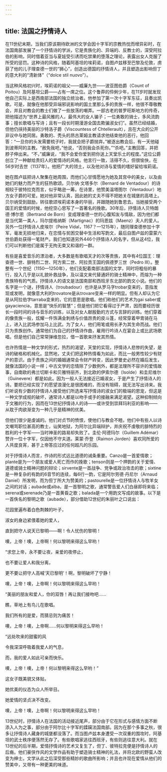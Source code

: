```yaml
---
---
---
```

title: 法国之抒情诗人
---




在11世纪末期，当我们原该期待欧洲的文学会因十字军的宗教热忱而增异彩时，在法国南部发展了一个抒情诗的学派，它是贵族化的、异端的、反教士的，深受阿拉伯的影响，同时借着亚当与夏娃受引诱而吃禁果的堕落之理论，表露出女人克服了所受的惩罚。这种诗的风格，随着阿基坦的埃莉诺，自图卢兹移至巴黎及伦敦，虏获了他的儿子理查德一世的“狮心”，创造出德国的抒情诗人，并且塑造出影响但丁的意大利的“清新体”（“dolce stil nuovo”）。

当这种风格初兴时，埃莉诺的祖父——威廉九世——波亚图伯爵（Count of Poitou）及阿基坦公爵——占有一席之位。这个鲁莽的伶俐少年，在11岁时就发现他自己实际上是西南部法国的独立统治者。他参加了第一次十字军东征，且奏出凯歌。可是，就像在他那受异端邪说影响的国土里那么多的贵族一样，他很不尊敬教会，并且对教会的教士们做了一些放荡的嘲弄。一部古老的普罗旺斯地方的传奇，把他描述为“世界上最风雅的人，最伟大的女人骗子；一位勇敢的骑士，多风流韵事；擅长歌唱与写诗；且有一段长时期漫游全国去欺骗淑女们”。虽然已经结婚，但他仍挟持美丽的沙特洛子爵（Viscountess of Chtellerault），且在大众的公开非议中与她同居。勇敢的、秃头的昂古莱姆主教请求他结束他的恶行，他回答：“一旦你的头发需要梳子时，我就会把子爵抛弃。”被逐出教会后，有一天他碰到波蒂阿的主教。“赦免我吧，”他说，“否则我会杀死你。”“杀吧。”主教回答，并把脖子伸出来。“不，”威廉说，“我不会爱你爱到把你送上天堂乐土的程度。”这位公爵创立了一种献给贵妇人的爱情诗的风格。他言行一致，活得不久，但很愉快，在56岁时去世（1137年）。他把广大的领土，以及他对诗与爱情的嗜好留给埃莉诺。

她在图卢兹把诗人聚集在她周围，而他们心甘情愿地为她及其宫中的美女，以及由她们的魅力而产生的狂热歌颂。贝尔纳·文塔多尔（Bernard de Ventadour）的诗相较于彼特拉克而言，似乎略逊一筹。在诗里，他赞美温塔图尔（Ventadour）地方女子爵的可爱。她对他非常认真，因此她的丈夫不得不把她关在城堡的高塔上。贝尔纳受到鼓励，转往歌颂埃莉诺本身的华丽，并跟随她到鲁恩去。当她接受两个国王的爱情的时候，他挖空心思写了一首著名的挽歌。30年后，抒情诗人贝特朗德·博尔恩（Bertrand de Born）变成理查德一世的心腹知友与情敌，因为他们都是当代第一美人，玛尔提格纳斯（Martignac）的玛恩兹（Maenz）夫人的爱人。另外一位抒情诗人皮埃尔（Peire Vidal，1167？—1215年），随同理查德参加十字军，毫发无损地归来，在恋情与贫困交替中生活和写韵文，最后自图卢兹的雷蒙六世伯爵处获得一笔财产。我们也知道另外446个抒情诗人的名字，但从这4位，我们可以判断他们是属于无拘无束又和谐的一群。

有些是喜爱音乐的漂泊者，大多数是有歌唱天才的次等贵族，其中有4位国王：理查德一世、腓特烈二世、阿方索二世、阿拉贡王国的佩德罗三世（Pedro III）。整整有一个世纪（1150—1250年），他们支配着南部法国的文学，同时将粗俗的暴行，投入几乎是以礼貌补救战争，及以温文来代替通奸的骑士精神中，而熔为一种贵族特有的气质。抒情诗人的语文是法国南部和西班牙东北部的韵文小说。他们的名字是一个谜，抒情诗人（troubadour）也许是从罗马字trobar变来的，意指发现或发明，就像意大利的trovatore是从trovare变来一样的明显。但有人却认为它是从阿拉伯字tarraba变来的，它的意思是歌唱。他们称他们的艺术为gai saber或gayaciencia，意思是“快乐的智慧”；但是他们把它看得过于严肃，因而要经历很长一段时间的诗与音乐的训练，以及对女人献殷勤的方式与言辞的训练。他们穿着的像贵族一般，炫耀一件饰满金刺绣与价值昂贵的皮斗蓬，经常穿着甲胄骑在马上，进入比武场参加马上比武。为了女人，他们用笔或用长矛为其生命而战。他们只为贵族创作。通常他们为自己的抒情诗作曲，雇用行吟诗人在宴会上或比武场歌唱，但是他们自己常常弹维忽拉，借一首歌来抒发其热情。

也许热情是一种文学的形式，热烈的渴望，天堂的实现，抒情诗人悲惨的失望，是诗的破格和机械化。显然地，丈夫们把这种热情看为如此，而比一般男性较少有财产的意识。由于贵族之间的婚姻通常会令财产转变，因此罗曼史必然在婚后发生，就像法国的小说一样；中古文学的恋情除了少数例外，都是法理所不容许的爱情故事，自南欧的弗兰切斯卡和贝雅特丽齐，到北欧的伊索尔德（Isolde）和圭尼维尔（Guinevere）都是如此。因为一般人无法接近已婚淑女，于是产生了抒情诗人的诗。要把已经实现了的愿望浪漫化是很困难的，而没有阻碍，就无法写出诗来。我们听说有少数的抒情诗人接受他们所选来写抒情诗的淑女们的极端的恩宠，但这是一种文学成规的破坏，通常诗人都是以吻手或手的接融来满足渴望。这种抑制倾向于文雅的行为，因而在13世纪抒情诗人的诗——或许受到崇拜玛利亚的影响——从耽于肉欲渐变为一种几乎是精神的优美。

但他们很少是虔诚的。他们对贞节的愤恨，使他们与教会不睦。他们中有些人以诗文嘲骂职位甚高的教士，讪笑地狱，为阿尔比异端辩护，并庆祝不虔敬的腓特烈的胜利的十字军——当时神圣的路易却失败了。圭伦·阿德玛尔（Guillem Adémar）赞许一位十字军，仅因他不守夫道。莱蒙·乔登（Raimon Jorden）喜欢同所爱的人共度良宵，甚于上帝答应过的任何超凡的乐园。

对于抒情诗人而言，作诗的形式远比道德的诫条重要。Canzo是一首爱情歌；plante是为一个朋友或爱人死亡而作的挽歌；tenson则是一个押韵的关于爱情、道德或骑士精神问题的辩论；sirvente是一首战争、党争或政治攻击的歌；sixtine是一种复杂的有韵的6音节的连续，每6行一韵，它是阿尔劳德·丹尼尔（Arnaud Daniel）所发明，而为但丁所大为赞美的；pastourelle是一位抒情诗人与牧羊女之间的对话；aubade或alba，是一首黎明之歌，通常警告爱人们白昼即将来临；serena或serenade乃是一首黄昏之歌；balada是一个用韵文写成的故事。以下是一首佚名的黎明之歌（aubade），部分借助12世纪的朱丽叶之口说出：

花园里遍布着白色荆棘的叶子，

淑女的身边紧偎着她的爱人，

直到把守人说天已黎明——啊！令人忧伤的黎明！

噢，上帝！噢，上帝啊！何以黎明来得这么早哟！

“求您上帝，永不要让夜，亲爱的夜停止，

也不要让爱人和我分离，

更不要让把守人高喊‘天已黎明’！啊，黎明破坏了宁静！

噢，上帝！噢，上帝啊！何以黎明来得这么早哟！

“美丽的朋友和爱人，你的双唇！再让我们接吻吧……

瞧，草地上有鸟儿在歌唱。

我们所有的是爱，而猜忌则为痛苦！

噢，上帝！噢，上帝啊……何以黎明来得这么早哟！

“远处吹来的甜蜜的风

令我深深呼吸着我爱人的气息，

而，我的爱人如此可亲而快乐。

噢，上帝！噢，上帝！何以黎明来得这么早哟！”

这女子既美貌又体贴，

她优美的仪态为众人所举目。

她爱情的坚贞决不改变。

噢，上帝！噢，上帝啊！何以黎明来得这么早哟！



13世纪时，抒情诗人在法国的活动接近尾声，部分由于它在形式与感情方面不断添入人为之事，部分由于阿尔比十字军的蹂躏法国南部。因为在那个多事之秋，很多让抒情诗人藏身的城堡都没落了。而当图卢兹本身遭受一次双重的围攻时，阿基坦的武士秩序便荡然无存了。有些歌唱家逃往西班牙，有些则逃往意大利。就在13世纪的后半期，爱情抒情诗的艺术又复生了，但丁、彼特拉克便是抒情诗人的后裔。他们豪侠作风的文学作品有助于塑造骑士精神的礼法，并将北欧的野蛮人改变为绅士。文学从此之后深受那些精妙的歌曲所影响；并且也许现在爱情从他们的赞美中，又带有一种更美的味道。
